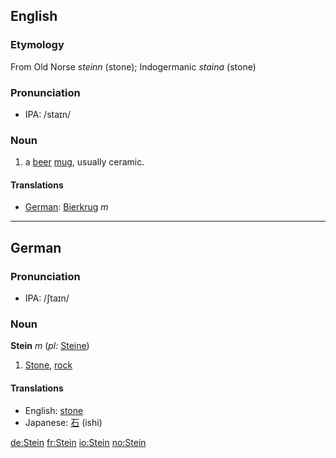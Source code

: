 ==English==
===Etymology===
From Old Norse ''steinn'' (stone); Indogermanic ''staina'' (stone)

===Pronunciation===
*IPA: /staɪn/

===Noun===

# a [[beer]] [[mug]], usually ceramic.

====Translations====

*[[German]]: [[Bierkrug]] ''m''

----
==German==
===Pronunciation===
*IPA: /ʃtaɪn/

===Noun===
'''Stein''' ''m'' (''pl:'' [[Steine]])

#[[Stone]], [[rock]]

====Translations====

*English: [[stone]]
*Japanese: [[石]] (ishi)

[[de:Stein]]
[[fr:Stein]]
[[io:Stein]]
[[no:Stein]]